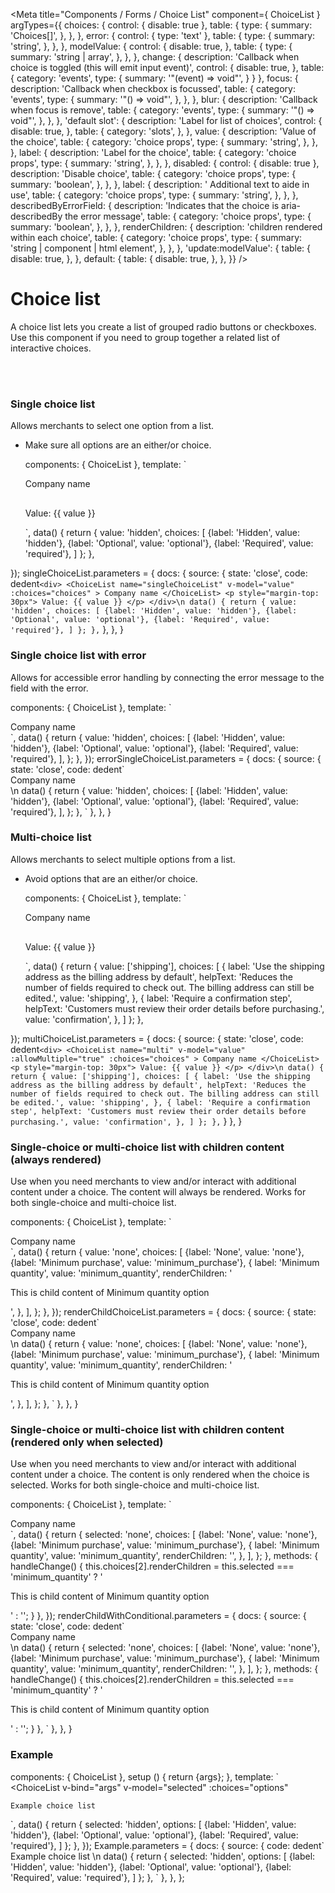 

<Meta
  title="Components / Forms / Choice List"
  component={ ChoiceList }
  argTypes={{
    choices: {
      control: { disable: true },
      table: {
        type: {
          summary: 'Choices[]',
        },
      },
    },
    error: {
      control: { type: 'text' },
      table: {
        type: {
          summary: 'string',
        },
      },
    },
    modelValue: {
      control: {
        disable: true,
      },
      table: {
        type: {
          summary: 'string | array',
        },
      },
    },
    change: {
      description: 'Callback when choice is toggled (this will emit input event)',
      control: {
        disable: true,
      },
      table: {
        category: 'events',
        type: {
          summary: '"(event) => void"',
        }
      }
    },
    focus: {
      description: 'Callback when checkbox is focussed',
      table: {
        category: 'events',
        type: {
          summary: '"() => void"',
        },
      },
    },
    blur: {
      description: 'Callback when focus is remove',
      table: {
        category: 'events',
        type: {
          summary: '"() => void"',
        },
      },
    },
    'default slot': {
      description: 'Label for list of choices',
      control: {
        disable: true,
      },
      table: {
        category: 'slots',
      },
    },
    value: {
      description: 'Value of the choice',
      table: {
        category: 'choice props',
        type: {
          summary: 'string',
        },
      },
    },
    label: {
      description: 'Label for the choice',
      table: {
        category: 'choice props',
        type: {
          summary: 'string',
        },
      },
    },
    disabled: {
      control: { disable: true },
      description: 'Disable choice',
      table: {
        category: 'choice props',
        type: {
          summary: 'boolean',
        },
      },
    },
    label: {
      description: ' Additional text to aide in use',
      table: {
        category: 'choice props',
        type: {
          summary: 'string',
        },
      },
    },
    describedByErrorField: {
      description: 'Indicates that the choice is aria-describedBy the error message',
      table: {
        category: 'choice props',
        type: {
          summary: 'boolean',
        },
      },
    },
    renderChildren: {
      description: 'children rendered within each choice',
      table: {
        category: 'choice props',
        type: {
          summary: 'string | component | html element',
        },
      },
    },
    'update:modelValue': {
      table: {
        disable: true,
      },
    },
    default: {
      table: {
        disable: true,
      },
    },
  }}
/>

# Choice list

A choice list lets you create a list of grouped radio buttons or checkboxes.
Use this component if you need to group together a related list of interactive choices.

<br/><br/>

### Single choice list

Allows merchants to select one option from a list.

* Make sure all options are an either/or choice.

  components: { ChoiceList },
  template: `
  <div>
    <ChoiceList
      name="singleChoiceList"
      v-model="value"
      :choices="choices"
    >
      Company name
    </ChoiceList>
    <p style="margin-top: 30px"> Value: {{ value }} </p>
  </div>
  `,
  data() {
    return {
      value: 'hidden',
      choices: [
        {label: 'Hidden', value: 'hidden'},
        {label: 'Optional', value: 'optional'},
        {label: 'Required', value: 'required'},
      ]
    };
  },
});
singleChoiceList.parameters = {
  docs: {
    source: {
      state: 'close',
      code: dedent`
        <div>
          <ChoiceList
            name="singleChoiceList"
            v-model="value"
            :choices="choices"
          >
            Company name
          </ChoiceList>
          <p style="margin-top: 30px"> Value: {{ value }} </p>
        </div>\n
        data() {
          return {
            value: 'hidden',
            choices: [
              {label: 'Hidden', value: 'hidden'},
              {label: 'Optional', value: 'optional'},
              {label: 'Required', value: 'required'},
            ]
          };
        },
      `
    },
  },
}

<Canvas>
  <Story story={singleChoiceList} name="Single choice list"></Story>
</Canvas>

### Single choice list with error

Allows for accessible error handling by connecting the error message to the field with the error.

  components: { ChoiceList },
  template: `
   <div>
    <ChoiceList
      name="errSingleChoiceList"
      v-model="value"
      error="Company name cannot be hidden at this time"
      :choices="choices"
    >
      Company name
    </ChoiceList>
  </div>
  `,
  data() {
    return {
      value: 'hidden',
      choices: [
        {label: 'Hidden', value: 'hidden'},
        {label: 'Optional', value: 'optional'},
        {label: 'Required', value: 'required'},
      ],
    };
  },
});
errorSingleChoiceList.parameters = {
  docs: {
    source: {
      state: 'close',
      code: dedent`
      <div>
        <ChoiceList
          name="errSingleChoiceList"
          v-model="value"
          error="Company name cannot be hidden at this time"
          :choices="choices"
        >
          Company name
        </ChoiceList>
      </div>\n
      data() {
        return {
          value: 'hidden',
          choices: [
            {label: 'Hidden', value: 'hidden'},
            {label: 'Optional', value: 'optional'},
            {label: 'Required', value: 'required'},
          ],
        };
      },
      `
    },
  },
}

<Canvas>
  <Story story={errorSingleChoiceList} name="Single choice list with error"></Story>
</Canvas>

### Multi-choice list

Allows merchants to select multiple options from a list.

* Avoid options that are an either/or choice.

  components: { ChoiceList },
  template: `
  <div>
    <ChoiceList
      name="multi"
      v-model="value"
      :allowMultiple="true"
      :choices="choices"
    >
      Company name
    </ChoiceList>
    <p style="margin-top: 30px"> Value: {{ value }} </p>
  </div>
  `,
  data() {
    return {
      value: ['shipping'],
      choices: [
        {
          label: 'Use the shipping address as the billing address by default',
          helpText: 'Reduces the number of fields required to check out. The billing address can still be edited.',
          value: 'shipping',
        },
        {
          label: 'Require a confirmation step',
          helpText: 'Customers must review their order details before purchasing.',
          value: 'confirmation',
        },
      ]
    };
  },
});
multiChoiceList.parameters = {
  docs: {
    source: {
      state: 'close',
      code: dedent`
        <div>
          <ChoiceList
            name="multi"
            v-model="value"
            :allowMultiple="true"
            :choices="choices"
          >
            Company name
          </ChoiceList>
          <p style="margin-top: 30px"> Value: {{ value }} </p>
        </div>\n
        data() {
          return {
            value: ['shipping'],
            choices: [
              {
                label: 'Use the shipping address as the billing address by default',
                helpText: 'Reduces the number of fields required to check out. The billing address can still be edited.',
                value: 'shipping',
              },
              {
                label: 'Require a confirmation step',
                helpText: 'Customers must review their order details before purchasing.',
                value: 'confirmation',
              },
            ]
          };
        },
      `
    }
  },
}

<Canvas>
  <Story story={multiChoiceList} name="Multi-choice list"></Story>
</Canvas>

### Single-choice or multi-choice list with children content (always rendered)

Use when you need merchants to view and/or interact with additional content under a choice.
The content will always be rendered. Works for both single-choice and multi-choice list.

  components: { ChoiceList },
  template: `
  <div>
    <ChoiceList
      name="singleChild"
      v-model="value"
      :choices="choices"
    >
      Company name
    </ChoiceList>
  </div>
  `,
  data() {
    return {
      value: 'none',
      choices: [
        {label: 'None', value: 'none'},
        {label: 'Minimum purchase', value: 'minimum_purchase'},
        {
          label: 'Minimum quantity',
          value: 'minimum_quantity',
          renderChildren: '<p>This is child content of Minimum quantity option</p>',
        },
      ],
    };
  },
});
renderChildChoiceList.parameters = {
  docs: {
    source: {
      state: 'close',
      code: dedent`
      <div>
        <ChoiceList
          name="singleChild"
          v-model="value"
          :choices="choices"
        >
          Company name
        </ChoiceList>
      </div>\n
      data() {
        return {
          value: 'none',
          choices: [
            {label: 'None', value: 'none'},
            {label: 'Minimum purchase', value: 'minimum_purchase'},
            {
              label: 'Minimum quantity',
              value: 'minimum_quantity',
              renderChildren: '<p>This is child content of Minimum quantity option</p>',
            },
          ],
        };
      },
      `
    },
  },
}

<Canvas>
  <Story story={renderChildChoiceList} name="Single-choice or multi-choice list with children content (always rendered)"></Story>
</Canvas>

### Single-choice or multi-choice list with children content (rendered only when selected)

Use when you need merchants to view and/or interact with additional content under a choice.
The content is only rendered when the choice is selected. Works for both single-choice and multi-choice list.

  components: { ChoiceList },
  template: `
  <div>
    <ChoiceList
      name="renderChildWithConditional"
      v-model="selected"
      :choices="choices"
      @change="handleChange"
    >
      Company name
    </ChoiceList>
  </div>
  `,
  data() {
    return {
      selected: 'none',
      choices: [
        {label: 'None', value: 'none'},
        {label: 'Minimum purchase', value: 'minimum_purchase'},
        {
          label: 'Minimum quantity',
          value: 'minimum_quantity',
          renderChildren: '',
        },
      ],
    };
  },
  methods: {
    handleChange() {
      this.choices[2].renderChildren = this.selected === 'minimum_quantity'
        ? '<p>This is child content of Minimum quantity option</p>'
        : '';
    }
  },
});
renderChildWithConditional.parameters = {
  docs: {
    source: {
      state: 'close',
      code: dedent`
        <div>
          <ChoiceList
            name="renderChildWithConditional"
            v-model="selected"
            :choices="choices"
            @change="handleChange"
          >
            Company name
          </ChoiceList>
        </div>\n
        data() {
          return {
            selected: 'none',
            choices: [
              {label: 'None', value: 'none'},
              {label: 'Minimum purchase', value: 'minimum_purchase'},
              {
                label: 'Minimum quantity',
                value: 'minimum_quantity',
                renderChildren: '',
              },
            ],
          };
        },
        methods: {
          handleChange() {
            this.choices[2].renderChildren = this.selected === 'minimum_quantity'
              ? '<p>This is child content of Minimum quantity option</p>'
              : '';
          }
        },
      `
    },
  },
}

<Canvas>
  <Story story={renderChildWithConditional} name="Single-choice or multi-choice list with children content (rendered only when selected)"></Story>
</Canvas>

### Example

  components: { ChoiceList },
  setup () { return {args}; },
  template: `
  <ChoiceList
    v-bind="args"
    v-model="selected"
    :choices="options"
  >
    Example choice list
  </ChoiceList>
  `,
  data() {
    return {
      selected: 'hidden',
      options: [
        {label: 'Hidden', value: 'hidden'},
        {label: 'Optional', value: 'optional'},
        {label: 'Required', value: 'required'},
      ]
    };
  },
});
Example.parameters = {
  docs: {
    source: {
      code: dedent`
      <ChoiceList
        v-model="selected"
        :choices="options"
      >
        Example choice list
      </ChoiceList>\n
      data() {
        return {
          selected: 'hidden',
          options: [
            {label: 'Hidden', value: 'hidden'},
            {label: 'Optional', value: 'optional'},
            {label: 'Required', value: 'required'},
          ]
        };
      },
      `
    },
  },
};

<Canvas>
  <Story story={Example} name="Example" height="160px"></Story>
</Canvas>

<ArgsTable story="Example"/>
